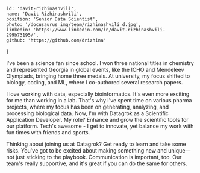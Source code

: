 <!-- markdownlint-disable first-line-h1 -->


    id: 'davit-rizhinashvili',
    name: 'Davit Rizhinashvili',
    position: 'Senior Data Scientist',
    photo: '/docusaurus_img/team/rizhinashvili_d.jpg',
    linkedin: 'https://www.linkedin.com/in/davit-rizhinashvili-299b73195/',
    github: 'https://github.com/drizhina'
}

<Card meta={meta}>

I've been a science fan since school. I won three national titles in chemistry and represented Georgia in global events, like the ICHO and Mendeleev Olympiads, bringing home three medals. At university, my focus shifted to biology, coding, and ML, where I co-authored several research papers.

I love working with data, especially bioinformatics. It's even more exciting for me than working in a lab. That's why I've spent time on various pharma projects, where my focus has been on generating, analyzing, and processing biological data. Now, I'm with Datagrok as a Scientific Application Developer. My role? Enhance and grow the scientific tools for our platform. Tech's awesome - I get to innovate, yet balance my work with fun times with friends and sports.

Thinking about joining us at Datagrok? Get ready to learn and take some risks. You've got to be excited about making something new and unique—not just sticking to the playbook. Communication is important, too. Our team's really supportive, and it's great if you can do the same for others.
</Card>
